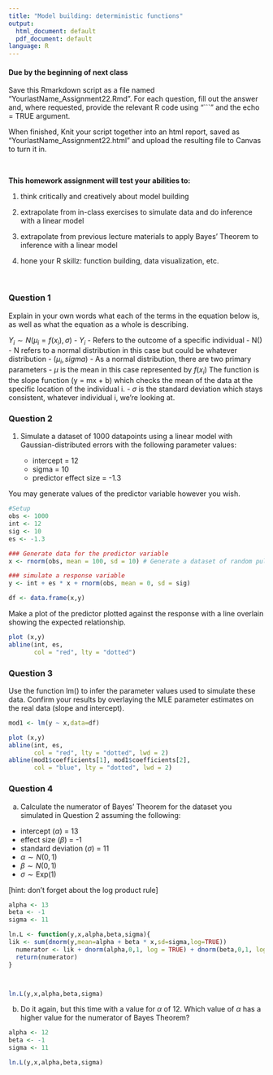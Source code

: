 ```yaml
---
title: "Model building: deterministic functions"
output:
  html_document: default
  pdf_document: default
language: R
---
```


<!-- To render the assignment in Rmarkdown, enter the command below in the R console -->
<!-- rmarkdown::render("Class_22_Assignment.Rmd") -->

#### Due by the beginning of next class

Save this Rmarkdown script as a file named “YourlastName_Assignment22.Rmd”. 
For each question, fill out the answer and, where requested, 
provide the relevant R code using "```" and the echo = TRUE argument.

When finished, Knit your script together into an html report, 
saved as “YourlastName_Assignment22.html” and upload the 
resulting file to Canvas to turn it in.

\

**This homework assignment will test your abilities to:**

1. think critically and creatively about model building

2. extrapolate from in-class exercises to simulate data and do inference with a linear model

3. extrapolate from previous lecture materials to apply Bayes' Theorem to inference with a linear model

4. hone your R skillz: function building, data visualization, etc.

\

### Question 1

Explain in your own words what each of the terms in the equation below is, 
as well as what the equation as a whole is describing.

$Y_i \sim N(\mu_i=f(x_i),\sigma)$
- $Y_i$
  - Refers to the outcome of a specific individual
- N()
  - N refers to a normal distribution in this case but could be whatever distribution
- $(\mu_i, sigma)$
  - As a normal distribution, there are two primary parameters
  - $\mu$ is the mean in this case represented by $f(x_i)$ The function is the slope function (y = mx + b) which checks the mean of the data at the specific location of the individual i.
  - $\sigma$ is the standard deviation which stays consistent, whatever individual i, we're looking at.


### Question 2

1. Simulate a dataset of 1000 datapoints using a linear model 
with Gaussian-distributed errors with the following parameter values:

	- intercept = 12
	- sigma = 10
	- predictor effect size = -1.3

You may generate values of the predictor variable however you wish.

```r
#Setup
obs <- 1000
int <- 12
sig <- 10
es <- -1.3

### Generate data for the predictor variable
x <- rnorm(obs, mean = 100, sd = 10) # Generate a dataset of random pulls between 1 and 100

### simulate a response variable
y <- int + es * x + rnorm(obs, mean = 0, sd = sig)

df <- data.frame(x,y)

```


Make a plot of the predictor plotted against the response with a 
line overlain showing the expected relationship.
```r
plot (x,y)
abline(int, es,
       col = "red", lty = "dotted")
```



### Question 3

Use the function lm() to infer the parameter values used 
to simulate these data.  Confirm your results by overlaying the 
MLE parameter estimates on the real data (slope and intercept).
```r
mod1 <- lm(y ~ x,data=df)

plot (x,y)
abline(int, es,
       col = "red", lty = "dotted", lwd = 2)
abline(mod1$coefficients[1], mod1$coefficients[2],
       col = "blue", lty = "dotted", lwd = 2)

```



### Question 4

a) Calculate the numerator of Bayes' Theorem 
for the dataset you simulated in Question 2 
assuming the following:

* intercept ($\alpha$) = 13
* effect size ($\beta$) = -1
* standard deviation ($\sigma$) = 11
* $\alpha \sim N(0,1)$
* $\beta \sim N(0,1)$
* $\sigma \sim \text{Exp}(1)$

[hint: don't forget about the log product rule]
```r
alpha <- 13
beta <- -1
sigma <- 11

ln.L <- function(y,x,alpha,beta,sigma){
lik <- sum(dnorm(y,mean=alpha + beta * x,sd=sigma,log=TRUE))
  numerator <- lik + dnorm(alpha,0,1, log = TRUE) + dnorm(beta,0,1, log = TRUE) + dexp(sigma, rate = 1)
  return(numerator)
}



ln.L(y,x,alpha,beta,sigma)
```


b) Do it again, but this time with a value for $\alpha$ of 12. Which value of $\alpha$ has a higher value for the numerator of Bayes Theorem?
```r
alpha <- 12
beta <- -1
sigma <- 11

ln.L(y,x,alpha,beta,sigma)

```

